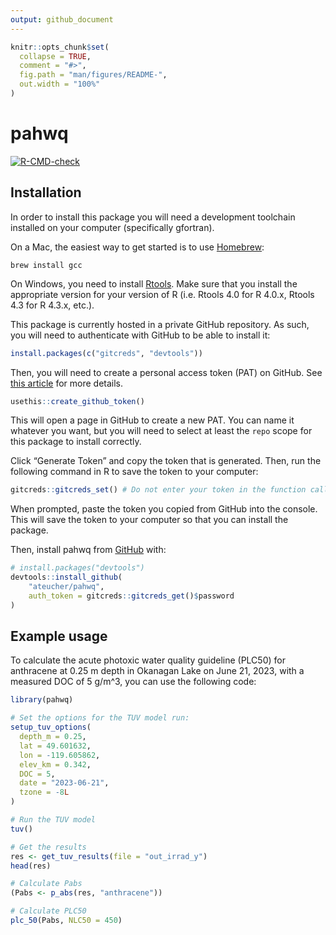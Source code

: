 ```yaml
---
output: github_document
---
```


<!-- README.md is generated from README.Rmd. Please edit that file -->

```r
knitr::opts_chunk$set(
  collapse = TRUE,
  comment = "#>",
  fig.path = "man/figures/README-",
  out.width = "100%"
)
```

# pahwq

<!-- badges: start -->
[![R-CMD-check](https://github.com/ateucher/pahwq/actions/workflows/R-CMD-check.yaml/badge.svg)](https://github.com/ateucher/pahwq/actions/workflows/R-CMD-check.yaml)
<!-- badges: end -->

## Installation

In order to install this package you will need a development toolchain installed
on your computer (specifically gfortran).

On a Mac, the easiest way to get started is to use [Homebrew](https://brew.sh/):

```
brew install gcc
```

On Windows, you need to install [Rtools](https://cran.r-project.org/bin/windows/Rtools/).
Make sure that you install the appropriate version for your version of R 
(i.e. Rtools 4.0 for R 4.0.x, Rtools 4.3 for R 4.3.x, etc.).

This package is currently hosted in a private GitHub repository. As such, you will
need to authenticate with GitHub to be able to install it:

```r
install.packages(c("gitcreds", "devtools"))
```

Then, you will need to create a personal access token (PAT) on GitHub. See [this article](https://happygitwithr.com/github-pat.html) for more details.
```r
usethis::create_github_token()
```
This will open a page in GitHub to create a new PAT. You can name it whatever you want, but you will need to select at least the `repo` scope for this package to install correctly.

Click "Generate Token" and copy the token that is generated. Then, run the following command in R to save the token to your computer:

```r
gitcreds::gitcreds_set() # Do not enter your token in the function call, you will be prompted for it.
```

When prompted, paste the token you copied from GitHub into the console. This will save the token to your computer so that you can install the package.

Then, install pahwq from [GitHub](https://github.com/) with:

``` r
# install.packages("devtools")
devtools::install_github(
    "ateucher/pahwq", 
    auth_token = gitcreds::gitcreds_get()$password
)
```

## Example usage

To calculate the acute photoxic water quality guideline (PLC50) for anthracene at 0.25 m depth in Okanagan Lake on June 21, 2023, with a measured DOC of 5 g/m^3, you can use the following code:

```r
library(pahwq)

# Set the options for the TUV model run:
setup_tuv_options(
  depth_m = 0.25,
  lat = 49.601632,
  lon = -119.605862,
  elev_km = 0.342,
  DOC = 5,
  date = "2023-06-21",
  tzone = -8L
)

# Run the TUV model
tuv()

# Get the results
res <- get_tuv_results(file = "out_irrad_y")
head(res)

# Calculate Pabs
(Pabs <- p_abs(res, "anthracene"))

# Calculate PLC50
plc_50(Pabs, NLC50 = 450)
```
